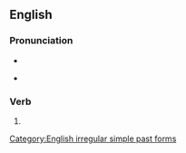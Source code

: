 ==English==

===Pronunciation===
* {{IPA|/wɪð.dɹu/|/wɪθ.dɹu/|lang=en}}
* {{audio|En-us-withdrew.ogg|Audio (US)|lang=en}}
*: {{rhymes|uː|lang=en}}

===Verb===
{{head|en|verb form}}

# {{en-simple past of|withdraw}}

[[Category:English irregular simple past forms]]